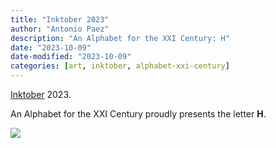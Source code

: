 ```yaml
---
title: "Inktober 2023"
author: "Antonio Paez"
description: "An Alphabet for the XXI Century: H"
date: "2023-10-09"
date-modified: "2023-10-09"
categories: [art, inktober, alphabet-xxi-century] 
---
```


[Inktober](https://inktober.com/) 2023.  
  
An Alphabet for the XXI Century proudly presents the letter **H**.  

![](AXXI-H.png)

